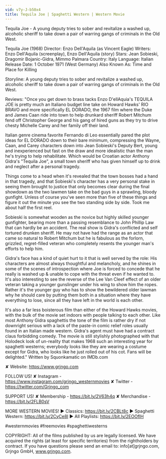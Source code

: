```yaml
---
vid: v7y-J-b50x4
title: Tequila Joe | Spaghetti Western | Western Movie
---
```


Tequila Joe - A young deputy tries to sober and revitalize a washed up, alcoholic sheriff to take down a pair of warring gangs of criminals in the Old West.

Tequila Joe  (1968)
Director: Enzo Dell'Aquila (as Vincent Eagle)
Writers: Enzo Dell'Aquila (screenplay), Enzo Dell'Aquila (story) 
Stars: Jean Sobieski, Dragomir Bojanic-Gidra, Mimmo Palmara
Country: Italy
Language: Italian
Release Date: 1 October 1971 (West Germany) 
Also Known As: Time and Place for Killing

Storyline: 
A young deputy tries to sober and revitalize a washed up, alcoholic sheriff to take down a pair of warring gangs of criminals in the Old West.

Reviews:
"Once you get down to brass tacks Enzo D'ellAquia's TEQUILA JOE is pretty much an Italiano budget line take on Howard Hawks' RIO BRAVO and more specifically EL DORADO, the 1967 film where the Duke and James Caan ride into town to help drunkard sheriff Robert Mitchum fend off Christopher George and his gang of hired guns as they try to drive chesty Michelle Carey and her family off their land.

Italian genre cinema favorite Fernando di Leo essentially pared the plot ideas for EL DORADO down to their bare minimum, compressing the Wayne, Caan, and Carey characters down into Jean Sobieski's Deputy Bert, young and inexperienced but fast on the draw and more idealistic than the man he's trying to help rehabilitate. Which would be Croatian actor Anthony Gidra's "Tequila Joe", a small town sheriff who has given himself up to drink and neglect after a personal tragedy.

Things come to a head when it's revealed that the town bosses had a hand in that tragedy, and that Sobieski's character has a very personal stake in seeing them brought to justice that only becomes clear during the final showdown as the two lawmen take on the bad guys in a sprawling, bloody gunfight. Unless of course you've seen more than five of these things and figure it out the minute you see the two standing side by side. Took me about half the first reel.

Sobieski is somewhat wooden as the novice but highly skilled younger gunfighter, bearing more than a passing resemblance to John Phillip Law that can hardly be an accident. The real show is Gidra's conflicted and self tortured drunken sheriff. He may not have had the range as an actor that came so natural to Robert Mitchum but he is fabulous as the forlorn, grizzled, regret-filled veteran who completely resents the younger man's efforts to help him. 

Gidra's face has a kind of quiet hurt to it that is well served by the role: His characters are almost always thoughtful and melancholy, and he shines in some of the scenes of introspection where Joe is forced to concede that he really is washed up & unable to cope with the threat even if he wanted to. It's also interesting to see the reverse of the Lee Van Cleef effect of an older veteran taking a younger gunslinger under his wing to show him the ropes. Rather it's the younger guy who has to show the bewildered older lawman why he should care by putting them both in a situation where they have everything to lose, since all they have left in the world is each other.

It's also a far less boisterous film than either of the Howard Hawks movies, with the bulk of the movie set indoors with people talking to each other. Like most Anthony Gidra spaghettis the tone of the film is rather dry if not downright serious with a lack of the paste-in comic relief roles usually found in an Italian made western. Gidra's agent must have had a contract claus forbidding comedy. The movie is still stylishly photographed with that Holodeck look of un-reality that makes 1968 such an interesting year for spaghetti westerns; everybody looks like they are wearing a costume except for Gidra, who looks like he just rolled out of his cot. Fans will be delighted." Written by Squonkamatic on IMDb.com

✘ Website: https://www.grjngo.com

FOLLOW US!
✘ Instagram - https://www.instagram.com/grjngo_westernmovies
✘ Twitter - https://twitter.com/Grjngo_com

SUPPORT US!
✘ Membership - https://bit.ly/2V63h4q
✘ Merchandise - https://bit.ly/2FLB0sV

MORE WESTERN MOVIES! 
► Classics: https://bit.ly/2CBLt8c 
► Spaghetti Western: https://bit.ly/2CyCe8I 
► All Playlists: https://bit.ly/2EOOfIH 

#westernmovies #freemovies #spaghettiwesterns

COPYRIGHT: All of the films published by us are legally licensed. We have acquired the rights (at least for specific territories) from the rightholders by contract. If you have questions please send an email to: info[at]grjngo.com, Grjngo GmbH, www.grjngo.com.